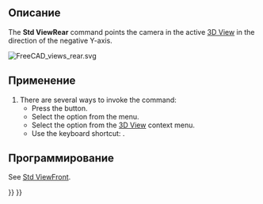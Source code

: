 <languages/>

{{Docnav/ru
|[[Std_ViewRight/ru|Команда "Справа"]]
|[[Std_ViewBottom/ru|Команда "Снизу"]]
|[[Std_View_Menu/ru|Меню "Вид"]]
|IconL=Std_ViewRight.svg
|IconR=Std_ViewBottom.svg
|IconC=Freecad.svg
}}

{{GuiCommand/ru
|Name/ru=Сзади
|Name=Std_ViewRear
|MenuLocation=Вид → Стандартные виды‏‎ → Сзади
|Workbenches=Все
|Shortcut={{KEY|4}}
|SeeAlso=[[Std_ViewBottom/ru|Снизу]], [[Std_ViewLeft/ru|Слева]]
}}

<span id="Description"></span>
==Описание==

The '''Std ViewRear''' command points the camera in the active [[3D_View|3D View]] in the direction of the negative Y-axis.

[[Image:FreeCAD_views_rear.svg]]
{{Caption|Arrow 4 points in the direction of the rear view}}

<span id="Usage"></span>
==Применение==

# There are several ways to invoke the command:
#* Press the {{Button|[[Image:Std_ViewRear.svg|16px]] [[Std_ViewRear|Rear]]}} button.
#* Select the {{MenuCommand|View → Standard Views → [[Image:Std_ViewRear.svg|16px]] Rear}} option from the menu.
#* Select the {{MenuCommand|Standard Views → [[Image:Std_ViewRear.svg|16px]] Rear}} option from the [[3D_View|3D View]] context menu.
#* Use the keyboard shortcut: {{KEY|4}}.

<span id="Scripting"></span>
==Программирование==

See [[Std_ViewFront#Scripting|Std ViewFront]].


{{Docnav/ru
|[[Std_ViewRight/ru|Команда "Справа"]]
|[[Std_ViewBottom/ru|Команда "Снизу"]]
|[[Std_View_Menu/ru|Меню "Вид"]]
|IconL=Std_ViewRight.svg
|IconR=Std_ViewBottom.svg
|IconC=Freecad.svg
}}

{{Std_Base_navi{{#translation:}}}}
{{Userdocnavi{{#translation:}}}}